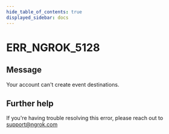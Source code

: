 ```yaml
---
hide_table_of_contents: true
displayed_sidebar: docs
---
```



# ERR_NGROK_5128

## Message

Your account can't create event destinations.

<ErrorDetails error="err_ngrok_5128" />

## Further help

If you're having trouble resolving this error, please reach out to [support@ngrok.com](mailto:support@ngrok.com?subject=Help%20with%20ERR_NGROK_5128)
